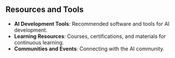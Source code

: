 ## Resources and Tools

-   **AI Development Tools**: Recommended software and tools for AI development.
-   **Learning Resources**: Courses, certifications, and materials for continuous learning.
-   **Communities and Events**: Connecting with the AI community.
